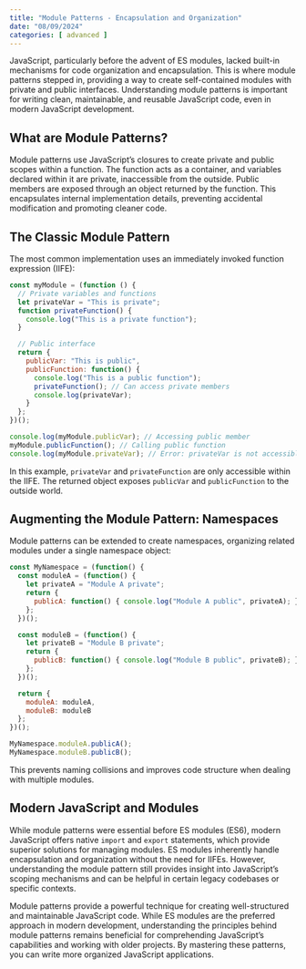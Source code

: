 ```yaml
---
title: "Module Patterns - Encapsulation and Organization"
date: "08/09/2024"
categories: [ advanced ]
---
```


JavaScript, particularly before the advent of ES modules, lacked built-in mechanisms for code organization and encapsulation. This is where module patterns stepped in, providing a way to create self-contained modules with private and public interfaces. Understanding module patterns is important for writing clean, maintainable, and reusable JavaScript code, even in modern JavaScript development.

## What are Module Patterns?

Module patterns use JavaScript's closures to create private and public scopes within a function.  The function acts as a container, and variables declared within it are private, inaccessible from the outside.  Public members are exposed through an object returned by the function. This encapsulates internal implementation details, preventing accidental modification and promoting cleaner code.

## The Classic Module Pattern

The most common implementation uses an immediately invoked function expression (IIFE):

```javascript
const myModule = (function () {
  // Private variables and functions
  let privateVar = "This is private";
  function privateFunction() {
    console.log("This is a private function");
  }

  // Public interface
  return {
    publicVar: "This is public",
    publicFunction: function() {
      console.log("This is a public function");
      privateFunction(); // Can access private members
      console.log(privateVar);
    }
  };
})();

console.log(myModule.publicVar); // Accessing public member
myModule.publicFunction(); // Calling public function
console.log(myModule.privateVar); // Error: privateVar is not accessible
```

In this example, `privateVar` and `privateFunction` are only accessible within the IIFE.  The returned object exposes `publicVar` and `publicFunction` to the outside world.


## Augmenting the Module Pattern: Namespaces

Module patterns can be extended to create namespaces, organizing related modules under a single namespace object:


```javascript
const MyNamespace = (function() {
  const moduleA = (function() {
    let privateA = "Module A private";
    return {
      publicA: function() { console.log("Module A public", privateA); }
    };
  })();

  const moduleB = (function() {
    let privateB = "Module B private";
    return {
      publicB: function() { console.log("Module B public", privateB); }
    };
  })();

  return {
    moduleA: moduleA,
    moduleB: moduleB
  };
})();

MyNamespace.moduleA.publicA();
MyNamespace.moduleB.publicB();
```

This prevents naming collisions and improves code structure when dealing with multiple modules.


## Modern JavaScript and Modules

While module patterns were essential before ES modules (ES6), modern JavaScript offers native `import` and `export` statements, which provide superior solutions for managing modules.  ES modules inherently handle encapsulation and organization without the need for IIFEs.  However, understanding the module pattern still provides insight into JavaScript's scoping mechanisms and can be helpful in certain legacy codebases or specific contexts.

Module patterns provide a powerful technique for creating well-structured and maintainable JavaScript code.  While ES modules are the preferred approach in modern development, understanding the principles behind module patterns remains beneficial for comprehending JavaScript's capabilities and working with older projects.  By mastering these patterns, you can write more organized JavaScript applications.

